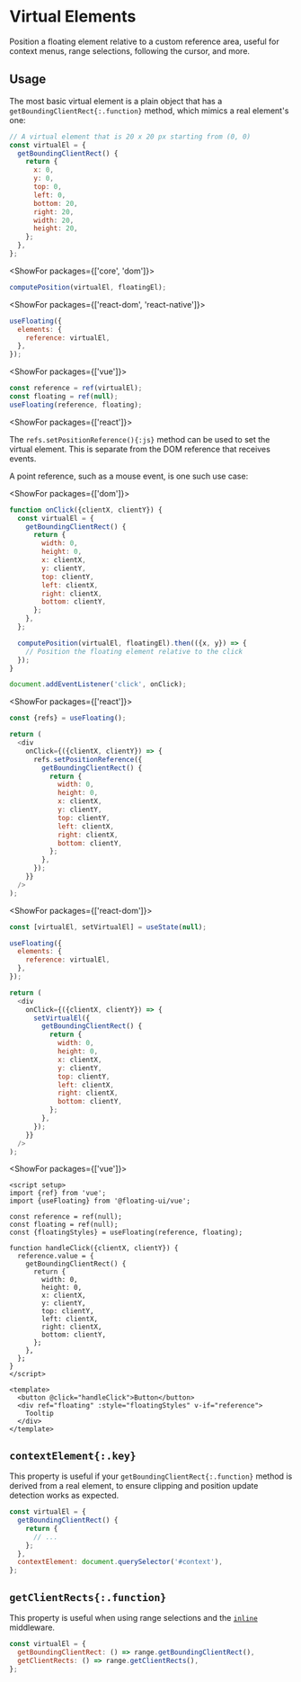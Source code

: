 <PageCard>

# Virtual Elements

Position a floating element relative to a custom reference area,
useful for context menus, range selections, following the cursor,
and more.

</PageCard>

## Usage

The most basic virtual element is a plain object that has a
`getBoundingClientRect{:.function}` method, which mimics a real
element's one:

```js
// A virtual element that is 20 x 20 px starting from (0, 0)
const virtualEl = {
  getBoundingClientRect() {
    return {
      x: 0,
      y: 0,
      top: 0,
      left: 0,
      bottom: 20,
      right: 20,
      width: 20,
      height: 20,
    };
  },
};
```

<ShowFor packages={['core', 'dom']}>

```js
computePosition(virtualEl, floatingEl);
```

</ShowFor>

<ShowFor packages={['react-dom', 'react-native']}>

```js
useFloating({
  elements: {
    reference: virtualEl,
  },
});
```

</ShowFor>

<ShowFor packages={['vue']}>

```js
const reference = ref(virtualEl);
const floating = ref(null);
useFloating(reference, floating);
```

</ShowFor>

<ShowFor packages={['react']}>

The `refs.setPositionReference(){:js}` method can be used to set
the virtual element. This is separate from the DOM reference that
receives events.

</ShowFor>

A point reference, such as a mouse event, is one such use case:

<ShowFor packages={['dom']}>

```js
function onClick({clientX, clientY}) {
  const virtualEl = {
    getBoundingClientRect() {
      return {
        width: 0,
        height: 0,
        x: clientX,
        y: clientY,
        top: clientY,
        left: clientX,
        right: clientX,
        bottom: clientY,
      };
    },
  };

  computePosition(virtualEl, floatingEl).then(({x, y}) => {
    // Position the floating element relative to the click
  });
}

document.addEventListener('click', onClick);
```

</ShowFor>

<ShowFor packages={['react']}>

```js
const {refs} = useFloating();

return (
  <div
    onClick={({clientX, clientY}) => {
      refs.setPositionReference({
        getBoundingClientRect() {
          return {
            width: 0,
            height: 0,
            x: clientX,
            y: clientY,
            top: clientY,
            left: clientX,
            right: clientX,
            bottom: clientY,
          };
        },
      });
    }}
  />
);
```

</ShowFor>

<ShowFor packages={['react-dom']}>

```js
const [virtualEl, setVirtualEl] = useState(null);

useFloating({
  elements: {
    reference: virtualEl,
  },
});

return (
  <div
    onClick={({clientX, clientY}) => {
      setVirtualEl({
        getBoundingClientRect() {
          return {
            width: 0,
            height: 0,
            x: clientX,
            y: clientY,
            top: clientY,
            left: clientX,
            right: clientX,
            bottom: clientY,
          };
        },
      });
    }}
  />
);
```

</ShowFor>

<ShowFor packages={['vue']}>

```vue
<script setup>
import {ref} from 'vue';
import {useFloating} from '@floating-ui/vue';

const reference = ref(null);
const floating = ref(null);
const {floatingStyles} = useFloating(reference, floating);

function handleClick({clientX, clientY}) {
  reference.value = {
    getBoundingClientRect() {
      return {
        width: 0,
        height: 0,
        x: clientX,
        y: clientY,
        top: clientY,
        left: clientX,
        right: clientX,
        bottom: clientY,
      };
    },
  };
}
</script>

<template>
  <button @click="handleClick">Button</button>
  <div ref="floating" :style="floatingStyles" v-if="reference">
    Tooltip
  </div>
</template>
```

</ShowFor>

## `contextElement{:.key}`

This property is useful if your
`getBoundingClientRect{:.function}` method is derived from a real
element, to ensure clipping and position update detection works
as expected.

```js
const virtualEl = {
  getBoundingClientRect() {
    return {
      // ...
    };
  },
  contextElement: document.querySelector('#context'),
};
```

## `getClientRects{:.function}`

This property is useful when using range selections and the
[`inline`](/docs/inline) middleware.

```js
const virtualEl = {
  getBoundingClientRect: () => range.getBoundingClientRect(),
  getClientRects: () => range.getClientRects(),
};
```
